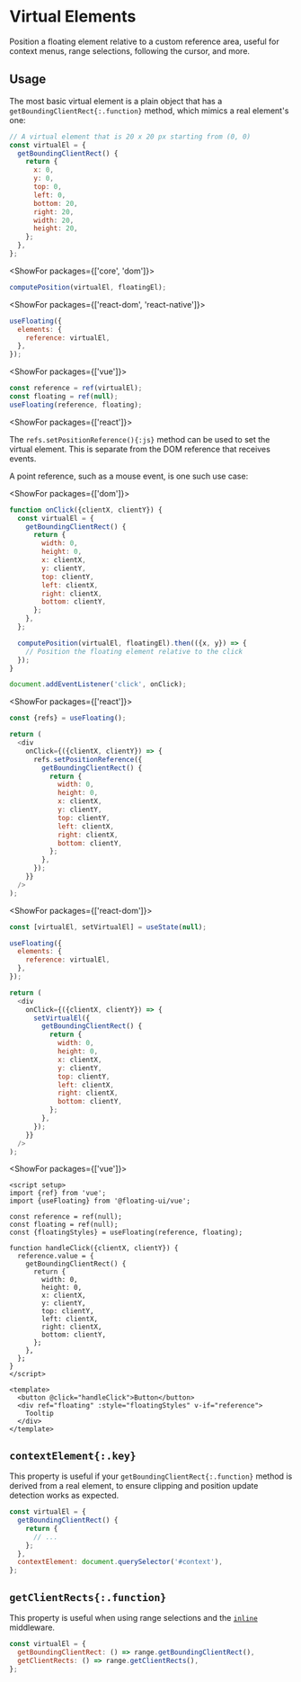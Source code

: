 <PageCard>

# Virtual Elements

Position a floating element relative to a custom reference area,
useful for context menus, range selections, following the cursor,
and more.

</PageCard>

## Usage

The most basic virtual element is a plain object that has a
`getBoundingClientRect{:.function}` method, which mimics a real
element's one:

```js
// A virtual element that is 20 x 20 px starting from (0, 0)
const virtualEl = {
  getBoundingClientRect() {
    return {
      x: 0,
      y: 0,
      top: 0,
      left: 0,
      bottom: 20,
      right: 20,
      width: 20,
      height: 20,
    };
  },
};
```

<ShowFor packages={['core', 'dom']}>

```js
computePosition(virtualEl, floatingEl);
```

</ShowFor>

<ShowFor packages={['react-dom', 'react-native']}>

```js
useFloating({
  elements: {
    reference: virtualEl,
  },
});
```

</ShowFor>

<ShowFor packages={['vue']}>

```js
const reference = ref(virtualEl);
const floating = ref(null);
useFloating(reference, floating);
```

</ShowFor>

<ShowFor packages={['react']}>

The `refs.setPositionReference(){:js}` method can be used to set
the virtual element. This is separate from the DOM reference that
receives events.

</ShowFor>

A point reference, such as a mouse event, is one such use case:

<ShowFor packages={['dom']}>

```js
function onClick({clientX, clientY}) {
  const virtualEl = {
    getBoundingClientRect() {
      return {
        width: 0,
        height: 0,
        x: clientX,
        y: clientY,
        top: clientY,
        left: clientX,
        right: clientX,
        bottom: clientY,
      };
    },
  };

  computePosition(virtualEl, floatingEl).then(({x, y}) => {
    // Position the floating element relative to the click
  });
}

document.addEventListener('click', onClick);
```

</ShowFor>

<ShowFor packages={['react']}>

```js
const {refs} = useFloating();

return (
  <div
    onClick={({clientX, clientY}) => {
      refs.setPositionReference({
        getBoundingClientRect() {
          return {
            width: 0,
            height: 0,
            x: clientX,
            y: clientY,
            top: clientY,
            left: clientX,
            right: clientX,
            bottom: clientY,
          };
        },
      });
    }}
  />
);
```

</ShowFor>

<ShowFor packages={['react-dom']}>

```js
const [virtualEl, setVirtualEl] = useState(null);

useFloating({
  elements: {
    reference: virtualEl,
  },
});

return (
  <div
    onClick={({clientX, clientY}) => {
      setVirtualEl({
        getBoundingClientRect() {
          return {
            width: 0,
            height: 0,
            x: clientX,
            y: clientY,
            top: clientY,
            left: clientX,
            right: clientX,
            bottom: clientY,
          };
        },
      });
    }}
  />
);
```

</ShowFor>

<ShowFor packages={['vue']}>

```vue
<script setup>
import {ref} from 'vue';
import {useFloating} from '@floating-ui/vue';

const reference = ref(null);
const floating = ref(null);
const {floatingStyles} = useFloating(reference, floating);

function handleClick({clientX, clientY}) {
  reference.value = {
    getBoundingClientRect() {
      return {
        width: 0,
        height: 0,
        x: clientX,
        y: clientY,
        top: clientY,
        left: clientX,
        right: clientX,
        bottom: clientY,
      };
    },
  };
}
</script>

<template>
  <button @click="handleClick">Button</button>
  <div ref="floating" :style="floatingStyles" v-if="reference">
    Tooltip
  </div>
</template>
```

</ShowFor>

## `contextElement{:.key}`

This property is useful if your
`getBoundingClientRect{:.function}` method is derived from a real
element, to ensure clipping and position update detection works
as expected.

```js
const virtualEl = {
  getBoundingClientRect() {
    return {
      // ...
    };
  },
  contextElement: document.querySelector('#context'),
};
```

## `getClientRects{:.function}`

This property is useful when using range selections and the
[`inline`](/docs/inline) middleware.

```js
const virtualEl = {
  getBoundingClientRect: () => range.getBoundingClientRect(),
  getClientRects: () => range.getClientRects(),
};
```
